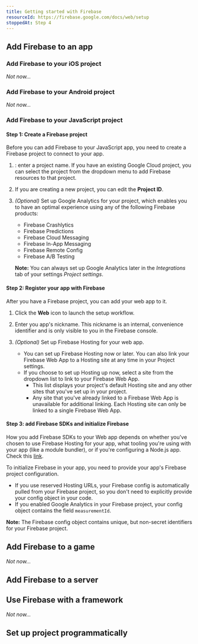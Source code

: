 ```yaml
---
title: Getting started with Firebase
resourceId: https://firebase.google.com/docs/web/setup
stoppedAt: Step 4
---
```


## Add Firebase to an app

### Add Firebase to your iOS project

_Not now..._

### Add Firebase to your Android project

_Not now..._

### Add Firebase to your JavaScript project

#### Step 1: Create a Firebase project

Before you can add Firebase to your JavaScript app, you need to create a
Firebase project to connect to your app.

1. <Screen opt="Firebase console,Add project" /> : enter a project name. If you have
   an existing Google Cloud project, you can select the project from the dropdown
   menu to add Firebase resources to that project.
1. If you are creating a new project, you can edit the **Project ID**.
1. _(Optional)_ Set up Google Analytics for your project, which enables you to
   have an optimal experience using any of the following Firebase products:

   - Firebase Crashlytics
   - Firebase Predictions
   - Firebase Cloud Messaging
   - Firebase In-App Messaging
   - Firebase Remote Config
   - Firebase A/B Testing

   **Note:** You can always set up Google Analytics later in the _Integrations_
   tab of your settings _Project settings_.

#### Step 2: Register your app with Firebase

After you have a Firebase project, you can add your web app to it.

1. Click the **Web** icon to launch the setup workflow.
1. Enter you app's nickname. This nickname is an internal, convenience
   identifier and is only visible to you in the Firebase console.
1. _(Optional)_ Set up Firebase Hosting for your web app.

   - You can set up Firebase Hosting now or later. You can also link your
     Firebase Web App to a Hosting site at any time in your Project settings.
   - If you choose to set up Hosting up now, select a site from the dropdown
     list to link to your Firebase Web App.
     - This list displays your project's default Hosting site and any other
       sites that you've set up in your project.
     - Any site that you've already linked to a Firebase Web App is unavailable
       for additional linking. Each Hosting site can only be linked to a single
       Firebase Web App.

#### Step 3: add Firebase SDKs and initialize Firebase

How you add Firebase SDKs to your Web app depends on whether you've chosen to
use Firebase Hosting for your app, what tooling you're using with your app (like
a module bundler), or if you're configuring a Node.js app. Check this
[link](https://firebase.google.com/docs/web/setup?hl=en&sdk_version=v9#with-npm).

To initialize Firebase in your app, you need to provide your app's Firebase
project configuration.

- If you use reserved Hosting URLs, your Firebase config is automatically pulled
  from your Firebase project, so you don't need to explicitly provide your
  config object in your code.
- If you enabled Google Analytics in your Firebase project, your config object
  contains the field `measurementId`.

**Note:** The Firebase config object contains unique, but non-secret identifiers
for your Firebase project.

## Add Firebase to a game

_Not now..._

## Add Firebase to a server

## Use Firebase with a framework

_Not now..._

## Set up project programmatically
